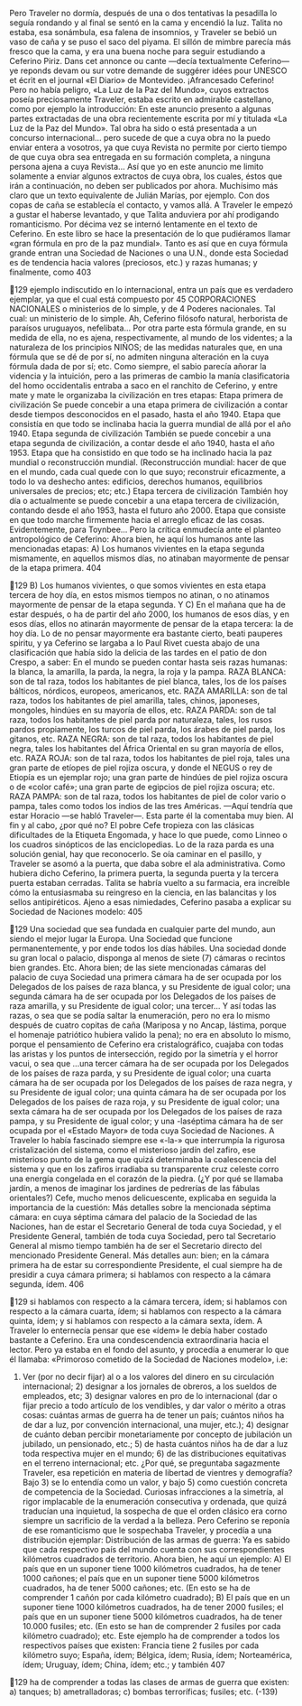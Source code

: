 Pero Traveler no dormía, después de una o dos tentativas la pesadilla lo
seguía rondando y al final se sentó en la cama y encendió la luz. Talita no estaba,
esa sonámbula, esa falena de insomnios, y Traveler se bebió un vaso de caña y se
puso el saco del piyama. El sillón de mimbre parecía más fresco que la cama, y
era una buena noche para seguir estudiando a Ceferino Piriz.
Dans cet annonce ou cante —decía textualmente Ceferino— ye reponds
devam ou sur votre demande de suggérer idées pour UNESCO et écrìt en el
journal «El Diario» de Montevideo.
¡Afrancesado Ceferino! Pero no había peligro, «La Luz de la Paz del Mundo»,
cuyos extractos poseía preciosamente Traveler, estaba escrito en admirable
castellano, como por ejemplo la introducción:
En este anuncio presento a algunas partes extractadas de una obra
recientemente escrita por mí y titulada «La Luz de la Paz del Mundo». Tal obra
ha sido o está presentada a un concurso internacional... pero sucede de que a
cuya obra no la puedo enviar entera a vosotros, ya que cuya Revista no permite
por cierto tiempo de que cuya obra sea entregada en su formación completa, a
ninguna persona ajena a cuya Revista...
Así que yo en este anuncio me limito solamente a enviar algunos extractos de
cuya obra, los cuales, éstos que irán a continuación, no deben ser publicados por
ahora.
Muchísimo más claro que un texto equivalente de Julián Marías, por ejemplo.
Con dos copas de caña se establecía el contacto, y vamos allá. A Traveler le
empezó a gustar el haberse levantado, y que Talita anduviera por ahí
prodigando romanticismo. Por décima vez se internó lentamente en el texto de
Ceferino.
En este libro se hace la presentación de lo que pudiéramos llamar «gran
fórmula en pro de la paz mundial». Tanto es así que en cuya fórmula grande
entran una Sociedad de Naciones o una U.N., donde esta Sociedad es de
tendencia hacia valores (preciosos, etc.) y razas humanas; y finalmente, como
403

129
ejemplo indiscutido en lo internacional, entra un país que es verdadero ejemplar,
ya que el cual está compuesto por 45 CORPORACIONES NACIONALES o
ministerios de lo simple, y de 4 Poderes nacionales.
Tal cual: un ministerio de lo simple. Ah, Ceferino filósofo natural, herborista
de paraísos uruguayos, nefelibata...
Por otra parte esta fórmula grande, en su medida de ella, no es ajena,
respectivamente, al mundo de los videntes; a la naturaleza de los principios
NIÑOS; de las medidas naturales que, en una fórmula que se dé de por sí, no
admiten ninguna alteración en la cuya fórmula dada de por sí; etc.
Como siempre, el sabio parecía añorar la videncia y la intuición, pero a las
primeras de cambio la manía clasificatoria del homo occidentalis entraba a saco
en el ranchito de Ceferino, y entre mate y mate le organizaba la civilización en
tres etapas:
Etapa primera de civilización
Se puede concebir a una etapa primera de civilización a contar desde tiempos
desconocidos en el pasado, hasta el año 1940. Etapa que consistía en que todo se
inclinaba hacia la guerra mundial de allá por el año 1940.
Etapa segunda de civilización
También se puede concebir a una etapa segunda de civilización, a contar
desde el año 1940, hasta el año 1953. Etapa que ha consistido en que todo se ha
inclinado hacia la paz mundial o reconstrucción mundial.
(Reconstrucción mundial: hacer de que en el mundo, cada cual quede con lo
que suyo; reconstruir eficazmente, a todo lo va deshecho antes: edificios,
derechos humanos, equilibrios universales de precios; etc; etc.)
Etapa tercera de civilización
También hoy día o actualmente se puede concebir a una etapa tercera de
civilización, contando desde el año 1953, hasta el futuro año 2000. Etapa que
consiste en que todo marche firmemente hacia el arreglo eficaz de las cosas.
Evidentemente, para Toynbee... Pero la crítica enmudecía ante el planteo
antropológico de Ceferino:
Ahora bien, he aquí los humanos ante las mencionadas etapas:
A) Los humanos vivientes en la etapa segunda mismamente, en aquellos
mismos días, no atinaban mayormente de pensar de la etapa primera.
404

129
B) Los humanos vivientes, o que somos vivientes en esta etapa tercera de hoy
día, en estos mismos tiempos no atinan, o no atinamos mayormente de pensar de
la etapa segunda. Y
C) En el mañana que ha de estar después, o ha de partir del año 2000, los
humanos de esos días, y en esos días, ellos no atinarán mayormente de pensar de
la etapa tercera: la de hoy día.
Lo de no pensar mayormente era bastante cierto, beati pauperes spiritu, y ya
Ceferino se largaba a lo Paul Rivet cuesta abajo de una clasificación que había
sido la delicia de las tardes en el patio de don Crespo, a saber:
En el mundo se pueden contar hasta seis razas humanas: la blanca, la
amarilla, la parda, la negra, la roja y la pampa.
RAZA BLANCA: son de tal raza, todos los habitantes de piel blanca, tales, los
de los países bálticos, nórdicos, europeos, americanos, etc.
RAZA AMARILLA: son de tal raza, todos los habitantes de piel amarilla,
tales, chinos, japoneses, mongoles, hindúes en su mayoría de ellos, etc.
RAZA PARDA: son de tal raza, todos los habitantes de piel parda por
naturaleza, tales, los rusos pardos propiamente, los turcos de piel parda, los
árabes de piel parda, los gitanos, etc.
RAZA NEGRA: son de tal raza, todos los habitantes de piel negra, tales los
habitantes del África Oriental en su gran mayoría de ellos, etc.
RAZA ROJA: son de tal raza, todos los habitantes de piel roja, tales una gran
parte de etíopes de piel rojiza oscura, y donde el NEGUS o rey de Etiopía es un
ejemplar rojo; una gran parte de hindúes de piel rojiza oscura o de «color café»;
una gran parte de egipcios de piel rojiza oscura; etc.
RAZA PAMPA: son de tal raza, todos los habitantes de piel de color vario o
pampa, tales como todos los indios de las tres Américas.
—Aquí tendría que estar Horacio —se habló Traveler—. Esta parte él la
comentaba muy bien. Al fin y al cabo, ¿por qué no? El pobre Cefe tropieza con
las clásicas dificultades de la Etiqueta Engomada, y hace lo que puede, como
Linneo o los cuadros sinópticos de las enciclopedias. Lo de la raza parda es una
solución genial, hay que reconocerlo.
Se oía caminar en el pasillo, y Traveler se asomó a la puerta, que daba sobre el
ala administrativa. Como hubiera dicho Ceferino, la primera puerta, la segunda
puerta y la tercera puerta estaban cerradas. Talita se habría vuelto a su farmacia,
era increíble cómo la entusiasmaba su reingreso en la ciencia, en las balancitas y
los sellos antipiréticos.
Ajeno a esas nimiedades, Ceferino pasaba a explicar su Sociedad de Naciones
modelo:
405

129
Una sociedad que sea fundada en cualquier parte del mundo, aun siendo el
mejor lugar la Europa. Una Sociedad que funcione permanentemente, y por ende
todos los días hábiles. Una sociedad donde su gran local o palacio, disponga al
menos de siete (7) cámaras o recintos bien grandes. Etc.
Ahora bien; de las siete mencionadas cámaras del palacio de cuya Sociedad
una primera cámara ha de ser ocupada por los Delegados de los países de raza
blanca, y su Presidente de igual color; una segunda cámara ha de ser ocupada
por los Delegados de los países de raza amarilla, y su Presidente de igual color;
una tercer...
Y así todas las razas, o sea que se podía saltar la enumeración, pero no era lo
mismo después de cuatro copitas de caña (Mariposa y no Ancap, lástima, porque
el homenaje patriótico hubiera valido la pena); no era en absoluto lo mismo,
porque el pensamiento de Ceferino era cristalográfico, cuajaba con todas las
aristas y los puntos de intersección, regido por la simetría y el horror vacui, o sea
que
...una tercer cámara ha de ser ocupada por los Delegados de los países de raza
parda, y su Presidente de igual color; una cuarta cámara ha de ser ocupada por
los Delegados de los países de raza negra, y su Presidente de igual color; una
quinta cámara ha de ser ocupada por los Delegados de los países de raza roja, y
su Presidente de igual color; una sexta cámara ha de ser ocupada por los
Delegados de los países de raza pampa, y su Presidente de igual color; y una -laséptima cámara ha de ser ocupada por el «Estado Mayor» de toda cuya Sociedad
de Naciones.
A Traveler lo había fascinado siempre ese «-la-» que interrumpía la rigurosa
cristalización del sistema, como el misterioso jardín del zafiro, ese misterioso
punto de la gema que quizá determinaba la coalescencia del sistema y que en los
zafiros irradiaba su transparente cruz celeste corro una energía congelada en el
corazón de la piedra. (¿Y por qué se llamaba jardín, a menos de imaginar los
jardines de pedrerías de las fábulas orientales?)
Cefe, mucho menos delicuescente, explicaba en seguida la importancia de la
cuestión:
Más detalles sobre la mencionada séptima cámara: en cuya séptima cámara
del palacio de la Sociedad de las Naciones, han de estar el Secretario General de
toda cuya Sociedad, y el Presidente General, también de toda cuya Sociedad,
pero tal Secretario General al mismo tiempo también ha de ser el Secretario
directo del mencionado Presidente General.
Más detalles aun: bien; en la cámara primera ha de estar su correspondiente
Presidente, el cual siempre ha de presidir a cuya cámara primera; si hablamos
con respecto a la cámara segunda, ídem.
406

129
si hablamos con respecto a la cámara tercera, ídem; si hablamos con respecto a
la cámara cuarta, ídem; si hablamos con respecto a la cámara quinta, ídem; y si
hablamos con respecto a la cámara sexta, ídem.
A Traveler lo enternecía pensar que ese «ídem» le debía haber costado
bastante a Ceferino. Era una condescendencia extraordinaria hacia el lector. Pero
ya estaba en el fondo del asunto, y procedía a enumerar lo que él llamaba:
«Primoroso cometido de la Sociedad de Naciones modelo», i.e:
1) Ver (por no decir fijar) al o a los valores del dinero en su circulación
internacional; 2) designar a los jornales de obreros, a los sueldos de empleados,
etc; 3) designar valores en pro de lo internacional (dar o fijar precio a todo
artículo de los vendibles, y dar valor o mérito a otras cosas: cuántas armas de
guerra ha de tener un país; cuántos niños ha de dar a luz, por convención
internacional, una mujer, etc.); 4) designar de cuánto deban percibir
monetariamente por concepto de jubilación un jubilado, un pensionado, etc.; 5)
de hasta cuántos niños ha de dar a luz toda respectiva mujer en el mundo; 6) de
las distribuciones equitativas en el terreno internacional; etc.
¿Por qué, se preguntaba sagazmente Traveler, esa repetición en materia de
libertad de vientres y demografía? Bajo 3) se lo entendía como un valor, y bajo 5)
como cuestión concreta de competencia de la Sociedad. Curiosas infracciones a la
simetría, al rigor implacable de la enumeración consecutiva y ordenada, que
quizá traducían una inquietud, la sospecha de que el orden clásico era corno
siempre un sacrificio de la verdad a la belleza. Pero Ceferino se reponía de ese
romanticismo que le sospechaba Traveler, y procedía a una distribución
ejemplar:
Distribución de las armas de guerra:
Ya es sabido que cada respectivo país del mundo cuenta con sus
correspondientes kilómetros cuadrados de territorio.
Ahora bien, he aquí un ejemplo:
A) El país que en un suponer tiene 1000 kilómetros cuadrados, ha de tener
1000 cañones; el país que en un suponer tiene 5000 kilómetros cuadrados, ha de
tener 5000 cañones; etc.
(En esto se ha de comprender 1 cañón por cada kilómetro cuadrado);
B) El país que en un suponer tiene 1000 kilómetros cuadrados, ha de tener
2000 fusiles; el país que en un suponer tiene 5000 kilómetros cuadrados, ha de
tener 10.000 fusiles; etc.
(En esto se han de comprender 2 fusiles por cada kilómetro cuadrado); etc.
Este ejemplo ha de comprender a todos los respectivos países que existen:
Francia tiene 2 fusiles por cada kilómetro suyo; España, ídem; Bélgica, ídem;
Rusia, ídem; Norteamérica, ídem; Uruguay, ídem; China, ídem; etc.; y también
407

129
ha de comprender a todas las clases de armas de guerra que existen: a) tanques;
b) ametralladoras; c) bombas terroríficas; fusiles; etc.
(-139)
